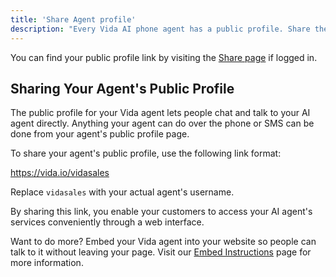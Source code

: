 ```yaml
---
title: 'Share Agent profile'
description: "Every Vida AI phone agent has a public profile. Share the link to share your agent!"
---
```


You can find your public profile link by visiting the [Share page](https://vida.io/inbox?shareProfile=true) if logged in.

## Sharing Your Agent's Public Profile

The public profile for your Vida agent lets people chat and talk to your AI agent directly. Anything your agent can do over the phone or SMS can be done from your agent's public profile page.

To share your agent's public profile, use the following link format:

https://vida.io/vidasales

Replace `vidasales` with your actual agent's username.

By sharing this link, you enable your customers to access your AI agent's services conveniently through a web interface.

Want to do more? Embed your Vida agent into your website so people can talk to it without leaving your page. Visit our [Embed Instructions](/docs/sharing/embed) page for more information.